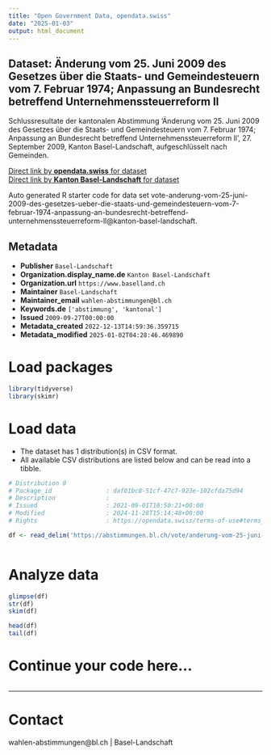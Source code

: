 ```yaml
---
title: "Open Government Data, opendata.swiss"
date: "2025-01-03"
output: html_document
---
```


## Dataset: Änderung vom 25. Juni 2009 des Gesetzes über die Staats- und Gemeindesteuern vom 7. Februar 1974; Anpassung an Bundesrecht betreffend Unternehmenssteuerreform ll

Schlussresultate der kantonalen Abstimmung 'Änderung vom 25. Juni 2009 des Gesetzes über die Staats- und Gemeindesteuern vom 7. Februar 1974; Anpassung an Bundesrecht betreffend Unternehmenssteuerreform ll', 27. September 2009, Kanton Basel-Landschaft, aufgeschlüsselt nach Gemeinden.

[Direct link by **opendata.swiss** for dataset](https://opendata.swiss/de/dataset/anderung-vom-25-juni-2009-des-gesetzes-uber-die-staats-und-gemeindesteuern-vom-7-februar-1974-a)<br>
[Direct link by **Kanton Basel-Landschaft** for dataset](https://abstimmungen.bl.ch/vote/anderung-vom-25-juni-2009-des-gesetzes-ueber-die-staats-und-gemeindesteuern-vom-7-februar-1974-anpassung-an-bundesrecht-betreffend-unternehmenssteuerreform-ll/data)

Auto generated R starter code for data set vote-anderung-vom-25-juni-2009-des-gesetzes-ueber-die-staats-und-gemeindesteuern-vom-7-februar-1974-anpassung-an-bundesrecht-betreffend-unternehmenssteuerreform-ll@kanton-basel-landschaft.

## Metadata

- **Publisher** `Basel-Landschaft`
- **Organization.display_name.de** `Kanton Basel-Landschaft`
- **Organization.url** `https://www.baselland.ch`
- **Maintainer** `Basel-Landschaft`
- **Maintainer_email** `wahlen-abstimmungen@bl.ch`
- **Keywords.de** `['abstimmung', 'kantonal']`
- **Issued** `2009-09-27T00:00:00`
- **Metadata_created** `2022-12-13T14:59:36.359715`
- **Metadata_modified** `2025-01-02T04:28:46.469890`


# Load packages

```r

library(tidyverse)
library(skimr)

```

# Load data

-   The dataset has 1 distribution(s) in CSV format.
-   All available CSV distributions are listed below and can be read into a tibble.

```r

# Distribution 0
# Package_id               : daf01bc8-51cf-47c7-923e-102cfda75d94
# Description              : 
# Issued                   : 2021-09-01T18:50:21+00:00
# Modified                 : 2024-11-28T15:14:48+00:00
# Rights                   : https://opendata.swiss/terms-of-use#terms_by

df <- read_delim('https://abstimmungen.bl.ch/vote/anderung-vom-25-juni-2009-des-gesetzes-ueber-die-staats-und-gemeindesteuern-vom-7-februar-1974-anpassung-an-bundesrecht-betreffend-unternehmenssteuerreform-ll/data-csv')



```

# Analyze data

```r

glimpse(df)
str(df)
skim(df)

head(df)
tail(df)

```

# Continue your code here...

```r

```

------------------------------------------------------------------------

# Contact

wahlen-abstimmungen@bl.ch | Basel-Landschaft
